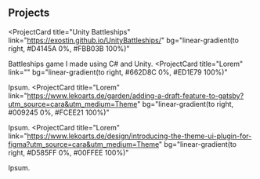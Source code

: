 ## Projects

<ProjectCard
  title="Unity Battleships"
  link="https://exostin.github.io/UnityBattleships/"
  bg="linear-gradient(to right, #D4145A 0%, #FBB03B 100%)"
>
  Battleships game I made using C# and Unity.
</ProjectCard>
<ProjectCard
  title="Lorem"
  link=""
  bg="linear-gradient(to right, #662D8C 0%, #ED1E79 100%)"
>
  Ipsum.
</ProjectCard>
<ProjectCard
  title="Lorem"
  link="https://www.lekoarts.de/garden/adding-a-draft-feature-to-gatsby?utm_source=cara&utm_medium=Theme"
  bg="linear-gradient(to right, #009245 0%, #FCEE21 100%)"
>
  Ipsum.
</ProjectCard>
<ProjectCard
  title="Lorem"
  link="https://www.lekoarts.de/design/introducing-the-theme-ui-plugin-for-figma?utm_source=cara&utm_medium=Theme"
  bg="linear-gradient(to right, #D585FF 0%, #00FFEE 100%)"
>
  Ipsum.
</ProjectCard>
